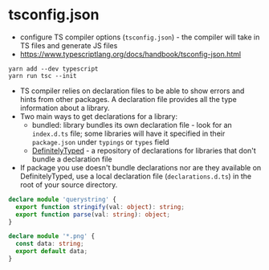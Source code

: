 
<Meta title="typescript/config" />

# tsconfig.json

- configure TS compiler options (`tsconfig.json`) - the compiler will take in TS files and generate JS files
- https://www.typescriptlang.org/docs/handbook/tsconfig-json.html

```shell
yarn add --dev typescript
yarn run tsc --init
```

- TS compiler relies on declaration files to be able to show errors and hints from other packages. A declaration file provides all the type information about a library.
- Two main ways to get declarations for a library:
  - bundled: library bundles its own declaration file - look for an `index.d.ts` file; some libraries will have it specified in their `package.json` under `typings` or `types` field
  - [DefinitelyTyped](https://github.com/DefinitelyTyped/DefinitelyTyped) - a repository of declarations for libraries that don't bundle a declaration file
- If package you use doesn't bundle declarations nor are they available on DefinitelyTyped, use a local declaration file (`declarations.d.ts`) in the root of your source directory.

```ts
declare module 'querystring' {
  export function stringify(val: object): string;
  export function parse(val: string): object;
}

declare module '*.png' {
  const data: string;
  export default data;
}
```
